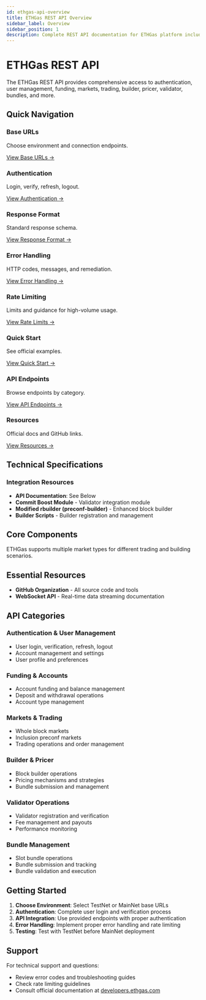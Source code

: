 ```yaml
---
id: ethgas-api-overview
title: ETHGas REST API Overview
sidebar_label: Overview
sidebar_position: 1
description: Complete REST API documentation for ETHGas platform including authentication, user management, funding, markets, trading, builder, pricer, validator, and bundle submission endpoints.
---
```


# ETHGas REST API

The ETHGas REST API provides comprehensive access to authentication, user management, funding, markets, trading, builder, pricer, validator, bundles, and more.

## Quick Navigation

### Base URLs

Choose environment and connection endpoints.

[View Base URLs →](./base-urls)

### Authentication

Login, verify, refresh, logout.

[View Authentication →](./authentication)

### Response Format

Standard response schema.

[View Response Format →](./response-format)

### Error Handling

HTTP codes, messages, and remediation.

[View Error Handling →](./error-handling)

### Rate Limiting

Limits and guidance for high-volume usage.

[View Rate Limits →](./rate-limiting)

### Quick Start

See official examples.

[View Quick Start →](./quick-start)

### API Endpoints

Browse endpoints by category.

[View API Endpoints →](./api-endpoints)

### Resources

Official docs and GitHub links.

[View Resources →](./resources)

## Technical Specifications

### Integration Resources

* **API Documentation**: See Below
* **Commit Boost Module** - Validator integration module
* **Modified rbuilder (preconf-builder)** - Enhanced block builder
* **Builder Scripts** - Builder registration and management

## Core Components

ETHGas supports multiple market types for different trading and building scenarios.

## Essential Resources

* **GitHub Organization** - All source code and tools
* **WebSocket API** - Real-time data streaming documentation

## API Categories

### Authentication & User Management
- User login, verification, refresh, logout
- Account management and settings
- User profile and preferences

### Funding & Accounts
- Account funding and balance management
- Deposit and withdrawal operations
- Account type management

### Markets & Trading
- Whole block markets
- Inclusion preconf markets
- Trading operations and order management

### Builder & Pricer
- Block builder operations
- Pricing mechanisms and strategies
- Bundle submission and management

### Validator Operations
- Validator registration and verification
- Fee management and payouts
- Performance monitoring

### Bundle Management
- Slot bundle operations
- Bundle submission and tracking
- Bundle validation and execution

## Getting Started

1. **Choose Environment**: Select TestNet or MainNet base URLs
2. **Authentication**: Complete user login and verification process
3. **API Integration**: Use provided endpoints with proper authentication
4. **Error Handling**: Implement proper error handling and rate limiting
5. **Testing**: Test with TestNet before MainNet deployment

## Support

For technical support and questions:
- Review error codes and troubleshooting guides
- Check rate limiting guidelines
- Consult official documentation at [developers.ethgas.com](https://developers.ethgas.com/)
